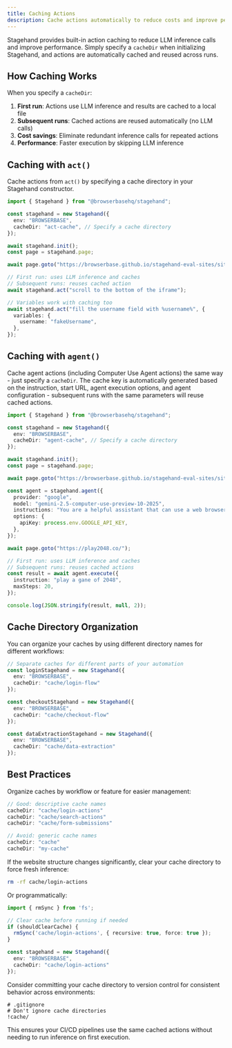 ```yaml
---
title: Caching Actions
description: Cache actions automatically to reduce costs and improve performance
---
```


Stagehand provides built-in action caching to reduce LLM inference calls and improve performance. Simply specify a `cacheDir` when initializing Stagehand, and actions are automatically cached and reused across runs.

## How Caching Works

When you specify a `cacheDir`:
1. **First run**: Actions use LLM inference and results are cached to a local file
2. **Subsequent runs**: Cached actions are reused automatically (no LLM calls)
3. **Cost savings**: Eliminate redundant inference calls for repeated actions
4. **Performance**: Faster execution by skipping LLM inference

## Caching with `act()`

Cache actions from `act()` by specifying a cache directory in your Stagehand constructor.

```typescript
import { Stagehand } from "@browserbasehq/stagehand";

const stagehand = new Stagehand({
  env: "BROWSERBASE",
  cacheDir: "act-cache", // Specify a cache directory
});

await stagehand.init();
const page = stagehand.page;

await page.goto("https://browserbase.github.io/stagehand-eval-sites/sites/iframe-same-proc-scroll/");

// First run: uses LLM inference and caches
// Subsequent runs: reuses cached action
await stagehand.act("scroll to the bottom of the iframe");

// Variables work with caching too
await stagehand.act("fill the username field with %username%", {
  variables: {
    username: "fakeUsername",
  },
});
```

## Caching with `agent()`

Cache agent actions (including Computer Use Agent actions) the same way - just specify a `cacheDir`. The cache key is automatically generated based on the instruction, start URL, agent execution options, and agent configuration - subsequent runs with the same parameters will reuse cached actions.

```typescript
import { Stagehand } from "@browserbasehq/stagehand";

const stagehand = new Stagehand({
  env: "BROWSERBASE",
  cacheDir: "agent-cache", // Specify a cache directory
});

await stagehand.init();
const page = stagehand.page;

await page.goto("https://browserbase.github.io/stagehand-eval-sites/sites/drag-drop/");

const agent = stagehand.agent({
  provider: "google",
  model: "gemini-2.5-computer-use-preview-10-2025",
  instructions: "You are a helpful assistant that can use a web browser.",
  options: {
    apiKey: process.env.GOOGLE_API_KEY,
  },
});

await page.goto("https://play2048.co/");

// First run: uses LLM inference and caches
// Subsequent runs: reuses cached actions
const result = await agent.execute({
  instruction: "play a gane of 2048",
  maxSteps: 20,
});

console.log(JSON.stringify(result, null, 2));
```

## Cache Directory Organization

You can organize your caches by using different directory names for different workflows:

```typescript
// Separate caches for different parts of your automation
const loginStagehand = new Stagehand({
  env: "BROWSERBASE",
  cacheDir: "cache/login-flow"
});

const checkoutStagehand = new Stagehand({
  env: "BROWSERBASE",
  cacheDir: "cache/checkout-flow"
});

const dataExtractionStagehand = new Stagehand({
  env: "BROWSERBASE",
  cacheDir: "cache/data-extraction"
});
```

## Best Practices

<AccordionGroup>

<Accordion title="Use descriptive cache directories">
Organize caches by workflow or feature for easier management:

```typescript
// Good: descriptive cache names
cacheDir: "cache/login-actions"
cacheDir: "cache/search-actions"
cacheDir: "cache/form-submissions"

// Avoid: generic cache names
cacheDir: "cache"
cacheDir: "my-cache"
```
</Accordion>

<Accordion title="Clear cache when DOM changes">
If the website structure changes significantly, clear your cache directory to force fresh inference:

```bash
rm -rf cache/login-actions
```

Or programmatically:

```typescript
import { rmSync } from 'fs';

// Clear cache before running if needed
if (shouldClearCache) {
  rmSync('cache/login-actions', { recursive: true, force: true });
}

const stagehand = new Stagehand({
  env: "BROWSERBASE",
  cacheDir: "cache/login-actions"
});
```
</Accordion>

<Accordion title="Commit cache for CI/CD">
Consider committing your cache directory to version control for consistent behavior across environments:

```gitignore
# .gitignore
# Don't ignore cache directories
!cache/
```

This ensures your CI/CD pipelines use the same cached actions without needing to run inference on first execution.
</Accordion>

</AccordionGroup>
